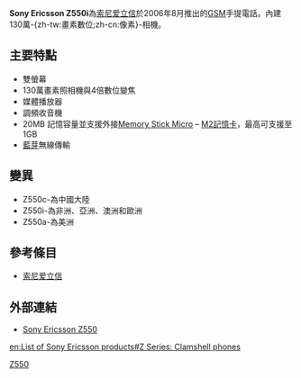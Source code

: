 {{noteTA
|T=zh-hans:索尼爱立信Z550i;zh-hk:Sony Ericsson Z550i;zh-tw:Sony Ericsson Z550i;
}}

{{Infobox Mobile
| name = Sony Ericsson Z550i
| image = Sony Ericsson Z550i.jpg
| screen = 1.9英寸 176×220[[像素|像素]]<br />260000色[[TFT|TFT]]彩屏
| ringtone = 40和弦
| memory = 动态内存20MB
| networks = [[GSM|GSM]] 900/1800/1900 MHz
| connectivity = [[USB|USB]]、[[藍牙|藍牙]]
| size = 87.5×45.4×20.5 mm
| weight = 92.5克
}}

'''Sony Ericsson Z550i'''為[[索尼爱立信|索尼爱立信]]於2006年8月推出的[[GSM|GSM]]手提電話。內建130萬-{zh-tw:畫素數位;zh-cn:像素}-相機。

== 主要特點 ==
*雙螢幕
*130萬畫素照相機與4倍數位變焦
*媒體播放器
*調頻收音機
*20MB 記憶容量並支援外接[[Memory_Stick_Micro|Memory Stick Micro]] – [[M2記憶卡|M2記憶卡]]，最高可支援至1GB
*[[藍芽|藍芽]]無線傳輸

== 變異 ==
*Z550c-為中國大陸
*Z550i-為非洲、亞洲、澳洲和歐洲
*Z550a-為美洲

== 參考條目 ==
*[[索尼爱立信|索尼爱立信]]

== 外部連結 ==
*[https://web.archive.org/web/20070128141811/http://www.sonyericsson.com/spg.jsp?cc=tw&lc=zh&ver=4000&template=pp1_loader&php=php1_10459&zone=pp&lm=pp1&pid=10459 Sony Ericsson Z550]

{{SEphones}}

[[Category:索尼愛立信手機|Z550]]

[[en:List_of_Sony_Ericsson_products#Z_Series:_Clamshell_phones|en:List of Sony Ericsson products#Z Series: Clamshell phones]]